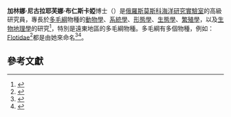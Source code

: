 '''加林娜·尼古拉耶芙娜·布仁斯卡婭'''博士（{{lang-ru|'''Бужинская, Галина Николаевна'''}}）是[[俄羅斯|俄羅斯]][[莫斯科|莫斯科]][[海洋研究實驗室|海洋研究實驗室]]的高級研究員，專長於[[多毛綱|多毛綱]]物種的[[動物學|動物學]]、[[系統學|系統學]]、[[形態學|形態學]]、[[生態學|生態學]]、[[繁殖學|繁殖學]]，以及[[生物地理學|生物地理學]]的研究<ref>{{cite web |url=https://www.zin.ru/labs/marine/staff/buzhinskayagn.html |title=Лаборатория морских исследований — Бужинская Галина Николаевна |trans_title=海洋研究實驗室 - 布仁斯卡婭, 加林娜 |accessdate=2016-08-30 |language=ru |archive-date=2016-09-13 |archive-url=https://web.archive.org/web/20160913080631/https://www.zin.ru/labs/marine/staff/buzhinskayagn.html |dead-url=no }}</ref>，特別是遠東地區的多毛綱物種。多毛綱有多個物種，例如：[[Flotidae|Flotidae]]<ref name=WoRMS_833051>{{cite WoRMS |id=833051 |title=Flotidae Buzhinskaya, 1996 |access-date=2016-08-29 }}</ref>都是由她來命名<ref>{{cite journal |last=Buzhinskaya |first=Galina N. |authorlink=加林娜·尼古拉耶芙娜·布仁斯卡婭 |year=1996 |title=Unique morphological features of certain deep-water pelagic polychaetes |journal={{link-ru|Doklady Biological Sciences|Доклады Академии наук}} |volume=347 |pages=139-141 |language=en }}</ref><ref name=Buzhinskaja2006>{{cite journal |url=https://www.zin.ru/journals/zsr/content/2006/zr_2006_15_1_Buzhinskaja.pdf |last=Buzhinskaja |first=G.N. |year=2006 |title=On the morphology of the genus ''Flota'' Hartman, 1967 and corroboration of the family status of Flotidae Buzhinskaja, 1996 (Polychaeta) |journal=Zoosystematica Rossica |volume=15 |issue=1 |pages=7-17 |language=en |access-date=2016-08-30 |archive-date=2016-09-11 |archive-url=https://web.archive.org/web/20160911055643/https://www.zin.ru/journals/zsr/content/2006/zr_2006_15_1_Buzhinskaja.pdf |dead-url=no }}</ref>。

==參考文獻==
{{reflist}}
